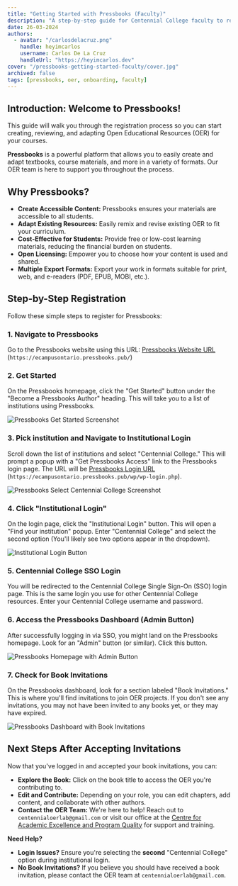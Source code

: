 ```yaml
---
title: "Getting Started with Pressbooks (Faculty)"
description: "A step-by-step guide for Centennial College faculty to register for Pressbooks and start creating Open Educational Resources (OER)."
date: 26-03-2024
authors:
  - avatar: "/carlosdelacruz.png"
    handle: heyimcarlos
    username: Carlos De La Cruz
    handleUrl: "https://heyimcarlos.dev"
cover: "/pressbooks-getting-started-faculty/cover.jpg"
archived: false
tags: [pressbooks, oer, onboarding, faculty]
---
```


## Introduction: Welcome to Pressbooks!

This guide will walk you through the registration process so you can start creating, reviewing, and adapting Open Educational Resources (OER) for your courses.

**Pressbooks** is a powerful platform that allows you to easily create and adapt textbooks, course materials, and more in a variety of formats.  Our OER team is here to support you throughout the process.

## Why Pressbooks?

-   **Create Accessible Content:** Pressbooks ensures your materials are accessible to all students.
-   **Adapt Existing Resources:** Easily remix and revise existing OER to fit your curriculum.
-   **Cost-Effective for Students:** Provide free or low-cost learning materials, reducing the financial burden on students.
-   **Open Licensing:** Empower you to choose how your content is used and shared.
-   **Multiple Export Formats:** Export your work in formats suitable for print, web, and e-readers (PDF, EPUB, MOBI, etc.).

## Step-by-Step Registration

Follow these simple steps to register for Pressbooks:

### 1. Navigate to Pressbooks

Go to the Pressbooks website using this URL: [Pressbooks Website URL](https://ecampusontario.pressbooks.pub/) (`https://ecampusontario.pressbooks.pub/`)

### 2. Get Started

On the Pressbooks homepage, click the "Get Started" button under the "Become a Pressbooks Author" heading. This will take you to a list of institutions using Pressbooks.

![Pressbooks Get Started Screenshot](/pressbooks-getting-started-faculty/get-started.png)

### 3. Pick institution and Navigate to Institutional Login 

Scroll down the list of institutions and select "Centennial College." This will prompt a popup with a "Get Pressbooks Access" link to the Pressbooks login page. The URL will be [Pressbooks Login URL](https://ecampusontario.pressbooks.pub/wp/wp-login.php) (`https://ecampusontario.pressbooks.pub/wp/wp-login.php`).

![Pressbooks Select Centennial College Screenshot](/pressbooks-getting-started-faculty/select-school.png)

### 4. Click "Institutional Login"

On the login page, click the "Institutional Login" button. This will open a "Find your institution" popup. Enter "Centennial College" and select the second option (You'll likely see two options appear in the dropdown).

![Institutional Login Button](/pressbooks-getting-started-faculty/registration-sso.png)

### 5. Centennial College SSO Login

You will be redirected to the Centennial College Single Sign-On (SSO) login page. This is the same login you use for other Centennial College resources. Enter your Centennial College username and password.

### 6. Access the Pressbooks Dashboard (Admin Button)

After successfully logging in via SSO, you might land on the Pressbooks homepage. Look for an "Admin" button (or similar). Click this button.

![Pressbooks Homepage with Admin Button](/pressbooks-getting-started-faculty/header-admin.png)

### 7. Check for Book Invitations

On the Pressbooks dashboard, look for a section labeled "Book Invitations." This is where you'll find invitations to join OER projects. If you don't see any invitations, you may not have been invited to any books yet, or they may have expired.

![Pressbooks Dashboard with Book Invitations](/pressbooks-getting-started-faculty/book-invitations.png)

## Next Steps After Accepting Invitations

Now that you've logged in and accepted your book invitations, you can:

*   **Explore the Book:** Click on the book title to access the OER you're contributing to.
*   **Edit and Contribute:** Depending on your role, you can edit chapters, add content, and collaborate with other authors. 
*   **Contact the OER Team:** We're here to help! Reach out to `centennialoerlab@gmail.com` or visit our office at the [Centre for Academic Excellence and Program Quality](https://www.centennialcollege.ca/about-centennial/centres-and-institutes/teaching-excellence-and-academic-quality/centre-for-academic-excellence-and-program-quality-aepq) for support and training.

**Need Help?**

*   **Login Issues?** Ensure you're selecting the **second** "Centennial College" option during institutional login.
*   **No Book Invitations?** If you believe you should have received a book invitation, please contact the OER team at `centennialoerlab@gmail.com`.
